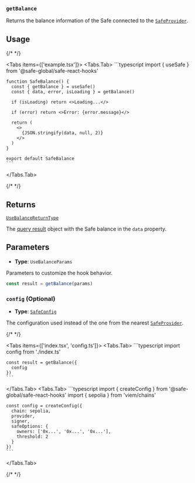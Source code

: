 
### `getBalance`

Returns the balance information of the Safe connected to the [`SafeProvider`](../safeprovider.mdx).

## Usage

{/* <!-- vale off --> */}

<Tabs items={['example.tsx']}>
  <Tabs.Tab>
    ```typescript
    import { useSafe } from '@safe-global/safe-react-hooks'

    function SafeBalance() {
      const { getBalance } = useSafe()
      const { data, error, isLoading } = getBalance()

      if (isLoading) return <>Loading...</>

      if (error) return <>Error: {error.message}</>

      return (
        <>
          {JSON.stringify(data, null, 2)}
        </>
      )
    }

    export default SafeBalance
    ```
  </Tabs.Tab>
</Tabs>

{/* <!-- vale on --> */}

## Returns

[`UseBalanceReturnType`](https://wagmi.sh/react/api/hooks/useBalance#return-type)

The [query result](https://tanstack.com/query/v5/docs/framework/react/reference/useQuery) object with the Safe balance in the `data` property.

## Parameters

- **Type**: `UseBalanceParams`

Parameters to customize the hook behavior.

```typescript
const result = getBalance(params)
```

### `config` (Optional)

- **Type**: [`SafeConfig`](../safeconfig.mdx)

The configuration used instead of the one from the nearest [`SafeProvider`](../safeprovider.mdx).

{/* <!-- vale off --> */}

<Tabs items={['index.tsx', 'config.ts']}>
  <Tabs.Tab>
    ```typescript
    import config from './index.ts'

    const result = getBalance({
      config
    })
    ```
  </Tabs.Tab>
  <Tabs.Tab>
    ```typescript
    import { createConfig } from '@safe-global/safe-react-hooks'
    import { sepolia } from 'viem/chains'

    const config = createConfig({
      chain: sepolia,
      provider,
      signer,
      safeOptions: {
        owners: ['0x...', '0x...', '0x...'],
        threshold: 2
      }
    })
    ```
  </Tabs.Tab>
</Tabs>

{/* <!-- vale on --> */}
